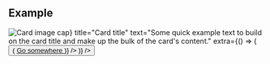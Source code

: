 
## Example

<Playground>
  <Card
    style={{ width: '18rem' }}
    topImage={props => <img src={null} alt="Card image cap" {...props} />}
    title="Card title"
    text="Some quick example text to build on the card title and make up the bulk of the card's content."
    extra={() => (
      <Button
        render={props => (
          <a href="javascript:" {...props}>
            Go somewhere
          </a>
        )}
      />
    )}
  />
</Playground>
